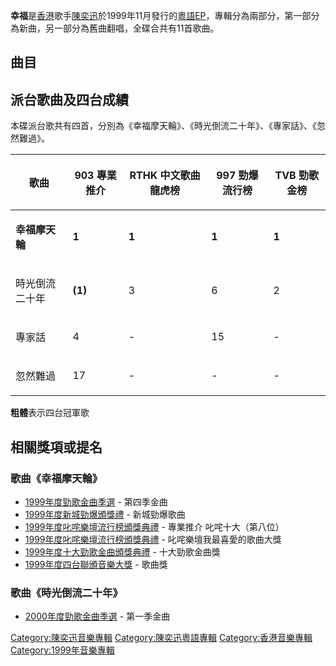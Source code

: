 {{Album infobox | <!-- See Wikipedia:WikiProject_Albums -->
| Name        = 幸福
| Type        = EP
| Artist      = [[陳奕迅|陳奕迅]]
| Cover       = 幸福.jpg
| Released    = 1999年11月24日
| Recorded    = 1999年
| Genre       = 粵語流行
| Length      = 
| Label       = [[華星唱片|華星唱片]]
| Last album  = [[婚禮的祝福|婚禮的祝福]] <br />(1999年)
| This album  = 幸福 <br />(1999年)
| Next album  = [[Nothing_Really_Matters|Nothing Really Matters]] <br />(2000年)
}}

'''幸福'''是[[香港|香港]]歌手[[陳奕迅|陳奕迅]]於1999年11月發行的[[粵語|粵語]]EP，專輯分為兩部分，第一部分為新曲，另一部分為舊曲翻唱，全碟合共有11首歌曲。

== 曲目 ==
{{tracklist
| headline        = Disc One
| total_length    = 19:33
| title_width = 16%

| all_producer = [[王紀華|王紀華]]

| title1 = 幸福摩天輪
| music1 = [[Eric_Kwok|Eric Kwok]]
| lyrics1 = [[林夕|林夕]]
| arranger1 = [[劉祖德|劉祖德]]
| longnote1  = 
| length1 = 4:17

| title2 = 飄飄飄飄
| music2 = [[柳重言|柳重言]]
| lyrics2 = [[林振強|林振強]]
| arranger2 = [[李漢金_(音樂人)|李漢金]]
| longnote2 = 
| length2 = 3:46

| title3 = 時光倒流二十年
| music3 = [[伍樂城|伍樂城]]
| lyrics3 = 林夕
| arranger3 = 伍樂城
| longnote3 = 
| length3 = 3:27

| title4 = 忽然難過
| music4 = [[胡波|胡波]]
| lyrics4 = [[劉卓輝|劉卓輝]]
| arranger4 = 李漢金
| longnote4 = 
| length4 = 4:06

| title5 = {{ly|專家話}}
| music5 = 劉祖德
| lyrics5 = 劉祖德
| arranger5 = 劉祖德
| longnote5 = 
| length5 = 3:55
}}

{{tracklist
| headline        = Disc Two
| total_length    = 43:16
| title_width = 16%

| title1 = 有了你
| music1 = [[鍾肇峰|鍾肇峰]]
| lyrics1 = [[鄭國江|鄭國江]]
| note1 = 陳奕迅大個唱演唱會'99 10月9日現場錄音
| longnote1 = 原唱者為[[陳百強|陳百強]]
| length1 = 2:53

| title2 = 春光乍洩
| music2 = [[黃耀明|黃耀明]]<br>[[蔡德才|蔡德才]]
| lyrics2 = [[林夕|林夕]]
| note2 = 陳奕迅大個唱演唱會'99 10月9日現場錄音
| longnote2 = 原唱者為[[黃耀明|黃耀明]]
| length2 = 3:17

| title3 = 改造人
| music3 = [[陳奕迅|陳奕迅]]
| lyrics3 = [[因葵|因葵]]
| note3 = 陳奕迅大個唱演唱會'99 10月9日現場錄音
| longnote3 = 原唱者為[[謝霆鋒|謝霆鋒]]
| length3 = 4:26

| title4 = 垃圾
| music4 = [[陳輝陽|陳輝陽]]
| lyrics4 = [[黃偉文|黃偉文]]
| note4 = 叱咤903狂熱份子陳奕迅音樂會6月15日現場錄音
| longnote4 = 原唱者為[[盧巧音|盧巧音]]
| length4 = 3:59

| title5 = 非走不可
| music5 = [[伍樂城|伍樂城]]
| lyrics5 = 林夕
| note5 = 叱咤903狂熱份子陳奕迅音樂會6月15日現場錄音
| longnote5 = 原唱者為[[謝霆鋒|謝霆鋒]]
| length5 = 4:11

| title6 = 超人的主題曲+屎撈人<small>（[[梁漢文|梁漢文]]合唱）</small>
| music6 = [[C._Y._Kong|山本洋太]]<br>[[王粵生|王粵生]]
| lyrics6 = [[黃偉文|田中小百合]]<br>[[謝立文|謝立文]]
| note6 = 叱咤903狂熱份子梁漢文音樂會4月23日現場錄音
| longnote6 = 原唱者為[[陳奕迅|陳奕迅]]、[[劉以達|劉以達]]
| length6 = 4:58
}}

== 派台歌曲及四台成績 ==
本碟派台歌共有四首，分別為《幸福摩天輪》、《時光倒流二十年》、《專家話》、《忽然難過》。

{| class="wikitable"
|-
!歌曲||903 專業推介||RTHK 中文歌曲龍虎榜||997 勁爆流行榜||TVB 勁歌金榜
|- 
| '''幸福摩天輪''' || '''1''' || '''1''' || '''1''' || '''1''' 
|- 
| 時光倒流二十年 || '''(1)''' || 3 || 6 || 2
|- 
| 專家話 || 4 || - || 15 || -
|- 
| 忽然難過 || 17 || - || - || -
|}

'''粗體'''表示四台冠軍歌

==相關獎項或提名==
===歌曲《幸福摩天輪》===
*[[勁歌金曲優秀選|1999年度勁歌金曲季選]] - 第四季金曲
*[[1999年度新城勁爆頒獎禮得獎名單|1999年度新城勁爆頒獎禮]] - 新城勁爆歌曲
*[[1999年度叱咤樂壇流行榜頒獎典禮得獎名單|1999年度叱咤樂壇流行榜頒獎典禮]] - 專業推介 叱咤十大（第八位）
*[[1999年度叱咤樂壇流行榜頒獎典禮得獎名單|1999年度叱咤樂壇流行榜頒獎典禮]] - 叱咤樂壇我最喜愛的歌曲大獎
*[[1999年度十大勁歌金曲得獎名單|1999年度十大勁歌金曲頒獎典禮]] - 十大勁歌金曲獎
*[[1999年度四台聯頒音樂大獎得獎名單|1999年度四台聯頒音樂大獎]] - 歌曲獎

===歌曲《時光倒流二十年》===
*[[勁歌金曲優秀選|2000年度勁歌金曲季選]] - 第一季金曲

{{陳奕迅}}

[[Category:陳奕迅音樂專輯|Category:陳奕迅音樂專輯]]
[[Category:陳奕迅粵語專輯|Category:陳奕迅粵語專輯]]
[[Category:香港音樂專輯|Category:香港音樂專輯]]
[[Category:1999年音樂專輯|Category:1999年音樂專輯]]